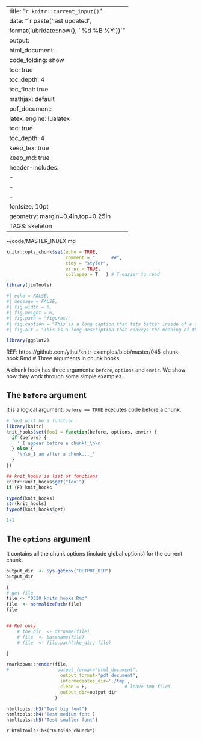 
---
title: "`r knitr::current_input()`"
date: "`r paste('last updated', 
    format(lubridate::now(), ' %d %B %Y'))`"
output:   
  html_document:  
        code_folding: show
        toc: true 
        toc_depth: 4
        toc_float: true
        mathjax: default
  pdf_document:   
    latex_engine: lualatex  
    toc: true
    toc_depth:  4   
    keep_tex:  true
    keep_md:   true
  header-includes:  
    -  \usepackage{helvet}  
    -  \renewcommand{\familydefault}{\sfdefault}  
    -  \usepackage{ulem}
fontsize: 10pt   
geometry: margin=0.4in,top=0.25in   
TAGS:  skeleton
---
~/code/MASTER_INDEX.md

```r
knitr::opts_chunk$set(echo = TRUE,
                      comment = "      ##",
                      tidy = "styler",
                      error = TRUE,
                      collapse = T   ) # T easier to read
```

```r
library(jimTools)
``` 
<!-- new way to set CHUNK OPTIONS -->
```r
#| echo = FALSE,
#| message = FALSE,
#| fig.width = 6, 
#| fig.height = 6,
#| fig.path = "figures/",
#| fig.caption = "This is a long caption that fits better inside of a code chunk",
#| fig.alt = "This is a long description that conveys the meaning of the visual."

library(ggplot2)
```
REF:  https://github.com/yihui/knitr-examples/blob/master/045-chunk-hook.Rmd
# Three arguments in chunk hooks

A chunk hook has three arguments: `before`, `options` and `envir`. We show how they work through some simple examples.

## The `before` argument

It is a logical argument: `before == TRUE` executes code before a chunk.

```r
# foo1 will be a function
library(knitr)
knit_hooks$set(foo1 = function(before, options, envir) {
  if (before) {
    '_I appear before a chunk!_\n\n'
  } else {
    '\n\n_I am after a chunk..._'
  }
})

```


```r
## knit_hooks is list of functions
knitr::knit_hooks$get("foo1")
if (F) knit_hooks

typeof(knit_hooks)
str(knit_hooks)
typeof(knit_hooks$get)
```

<!-- trigger foo1 -->
```r
1+1
```

## The `options` argument

It contains all the chunk options (include global options) for the current chunk.

```r
output_dir  <- Sys.getenv("OUTPUT_DIR")
output_dir

{
# get file
file <- "0330_knitr_hooks.Rmd"
file  <- normalizePath(file)
file


## Ref only
    # the_dir  <- dirname(file)
    # file  <- basename(file)
    # file  <- file.path(the_dir, file)

}

rmarkdown::render(file,
#                  output_format="html_document",
                    output_format="pdf_document",
                    intermediates_dir='./tmp',
                    clean = F,              # leave tmp files
                    output_dir=output_dir
                  )
```

<!-- #### html ONLY (fonts) -->
```r
htmltools::h3("Test big font")
htmltools::h4('Test medium font')
htmltools::h5('Test smaller font')
```
`r htmltools::h3("Outside chunck")`
